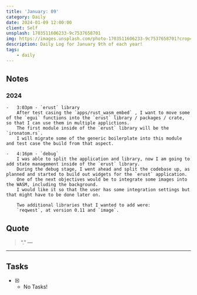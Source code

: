 ```yaml
---
title: 'January: 09'
category: Daily
date: 2024-01-09 12:00:00
client: Self
unsplash: 1703511606233-9c7537658701
img: https://images.unsplash.com/photo-1703511606233-9c7537658701?crop=entropy&cs=srgb&fm=jpg&ixid=MnwzNjM5Nzd8MHwxfHJhbmRvbXx8fHx8fHx8fDE2ODE3NDg2ODY&ixlib=rb-4.0.3&q=85
description: Daily Log for January 9th of each year!
tags:
    - daily
---
```


## Notes

### 2024

    -   3:03pm - `erust` library
        After test casing the `apps/rust_wasm_embed` , I want to move some of the `egui` functions into the `erust` library / packages / crate, so that I can use them in multiple applictions.
        The first module inside of the `erust` library will be the `ironatom.rs`.
        I will migrate some of the generic boilerplate into this module and test case the build from that aspect.

    -   4:16pm - `debug`
        I was able to split the application and library, now I am going to add state management inside of the `erust` library.
        During the debug stage, I went ahead and split the codebase up, as planned and started to build out widgets for the `erust` application.
        One of the next objectives would be to integrate some images into the WASM, including the background.
        I would like it so that the user has some integration settings but that might have to be done later on.

        Two additional libraries that I wanted to add were:
        `reqwest`, at version 0.11 and `image`.        

## Quote

> “.”
> — <cite></cite>

---

## Tasks

-   [x] -   No Tasks!
